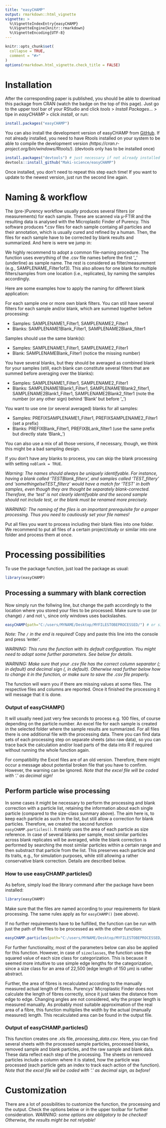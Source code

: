 ```yaml
---
title: "easyCHAMP"
output: rmarkdown::html_vignette
vignette: >
  %\VignetteIndexEntry{easyCHAMP}
  %\VignetteEngine{knitr::rmarkdown}
  %\VignetteEncoding{UTF-8}
---
```


```r
knitr::opts_chunk$set(
  collapse = TRUE,
  comment = "#>"
)
options(rmarkdown.html_vignette.check_title = FALSE)
```


# Installation
After the corresponding paper is published, you should be able to download this package from CRAN (watch the badge on the top of this page). Just go to the upper tool bar of your RStudio and click *tools* > *Install Packages...* > tipe in *easyCHAMP* > click *install*, or run:
```r
install.packages("easyCHAMP")
```


You can also install the development version of easyCHAMP from [GitHub](https://github.com/). If not already installed, you need to have Rtools installed on your system to be able to compile the development version *(https://cran.r-project.org/bin/windows/Rtools/)*.
(devtools only has to be installed once)

```r
install.packages("devtools") # just necessary if not already installed
devtools::install_github("Maki-science/easyCHAMP")
```
Once installed, you don't need to repeat this step each time! 
If you want to update to the newest version, just run the second line again.


# Naming & workflow
The (pre-)Purency workflow usually produces several filters (or measurements) for each sample. These are scanned via µ-FTIR and the resulting data is analysed with the Microplastic Finder of Purency. This software produces *.csv files for each sample containg all particles and their annotation, which is usually cured and refined by a human. Then, the files for each sample have to be corrected by blank results and summarized. And here is were we jump in:

We highly recommend to adopt a common file-naming procedure. The function uses everything of the .csv file names before the first '_' (underline) as sample name. The rest is considered as filter/measurement (e.g., SAMPLENAME_Filter1of3). This also allows for one blank for multiple filters/samples from one location (i.e., replicates), by naming the samples accordingly.

Here are some examples how to apply the naming for different blank application:

For each sample one or more own blank filters. You can still have several filters for each sample and/or blank, which are summed together before processing:

  - Samples: SAMPLENAME1_Filter1, SAMPLENAME2_Filter1
  - Blanks: SAMPLENAME1Blank_Filter1, SAMPLENAME2Blank_filter1
  
Samples should use the same blank(s):

  - Samples: SAMPLENAME1_Filter1, SAMPLENAME2_Filter1
  - Blank: SAMPLENAMEBlank_Filter1 (notice the missing number)
  
You have several blanks, but they should be averaged as combined blank for your samples (still, each blank can constitute several filters that are summed before averaging over the blanks):

  - Samples: SAMPLENAME1_Filter1, SAMPLENAME2_Filter1
  - Blanks: SAMPLENAME1Blank1_Filter1, SAMPLENAME1Blank2_filter1, SAMPLENAME2Blank1_Filter1, SAMPLENAME2Blank2_filter1 (note the number (or any other sign) behind 'Blank' but before '_')
  
You want to use one (or several averaged) blanks for all samples:

  - Samples: PREFIXSAMPLENAME1_Filter1, PREFIXSAMPLENAME2_Filter1 (set a prefix)
  - Blanks: PREFIXBlank_Filter1, PREFIXBLank_filter1 (use the same prefix but directly state 'Blank_')
  
You can also use a mix of all those versions, if necessary, though, we think this might be a bad sampling design.
  
If you don't have any blanks to process, you can skip the blank processing with setting ```noBlank = TRUE```.

*Warning: The names should always be uniquely identifyable. For instance, having a blank called 'TESTBlank_filterx', and samples called 'TEST_filtery' and 'somethingelseTEST_filterz' would have a match for 'TEST' in both samples, even though they are thought be separately blank-corrected. Therefore, the 'test' is not clearly identifyable and the second sample should not include test, or the blank must be renamed more precisely.*

*WARNING: The naming of the files is an important prerequisite for a proper processing. Thus you need to cautiously set your file names!*

Put all files you want to process including their blank files into one folder. We recommend to put all files of a certain project/study or similar into one folder and process them at once.

# Processing possibilities
To use the package function, just load the package as usual:
```r
library(easyCHAMP)
```


## Processing a summary with blank correction
Now simply run the follwing line, but change the path accordingly to the location where you stored your files to be processed. Make sure to use (or change) ```/``` and not ```\```, since only windows uses backslashes. 

```r
easyCHAMP(path="C:/users/MYNAME/Desktop/MYFILESTOBEPROCESSED/") # or similar
```
*Note: The ```/``` in the end is required!*
Copy and paste this line into the console and press 'enter'.

*WARNING: This runs the function with its default configuration. You might need to adopt some further parameters. See below for details.*

*WARNING: Make sure that your .csv file has the correct column separator (; in default) and decimal sign (, in default). Otherwise read further below how to change it in the function, or make sure to save the .csv file properly.*

The function will warn you if there are missing values at some files. The respective files and columns are reported.
Once it finished the processing it will message that it is done.

### Output of easyCHAMP()
It will usually need just very few seconds to process e.g. 100 files, of course depending on the particle number. An excel file for each sample is created in the selected folder where the sample results are summarized. For all files there is one additional file with the processing data. There you can find data sets of each processing step on separate sheets (also raw data), so you can trace back the calculation and/or load parts of the data into R if required without running the whole function again.

For compatibility the Excel files are of an old version. Therefore, there might occur a message about potential broken file that you have to confirm. However, the warning can be ignored. 
*Note that the excel file will be coded with '.' as decimal sign!*



## Perform particle wise processing
In some cases it might be necessary to perform the processing and blank correction with a particle list, retaining the information about each single particle (compared to the size-class summary above). The aim here is, to keep each particle as such in the list, but still allow a correction for blank particles. 
Therefore, we created the second function ```easyCHAMP.particles()```. It mainly uses the area of each particle as size reference. In case of several blanks per sample, most similar particles across blank replicates will be averaged, while the blank correction is performed by searching the most similar particles within a certain range and then substract that particle from the list. This preserves each particle and its traits, e.g., for simulation purposes, while still allowing a rather conservative blank correction. Details are described below.

### How to use easyCHAMP.particles()
As before, simply load the library command after the package have been installed:
```r
library(easyCHAMP)
```

Make sure that the files are named according to your requirements for blank processing. The same rules apply as for ```easyCHAMP()``` (see above).

If no further requirements have to be fulfilled, the function can be run with just the path of the files to be processed as with the other function:
```r
easyCHAMP.particles(path="C:/users/MYNAME/Desktop/MYFILESTOBEPROCESSED/") # or similar
```

For further functionality, most of the parameters below can also be applied for this function.
However, in case of ```sizeclasses```, the function uses the squared value of each size class for categorization. This is because it seemed more intuitive to use simple edge lengths for the categorization, since a size class for an area of 22,500 (edge length of 150 µm) is rather abstract.

Further, the area of fibres is recalculated according to the manually measured actual length of fibres. Purencys' Microplastic Finder does not calculate the length of fibres correctly, since it just takes the distance from edge to edge. Changing angles are not considered, why the proper length is measured manually. As probably most suitable approximation of the real area of a fibre, this function multiplies the width by the actual (manually measured) length. This recalculated area can be found in the output file.

### Output of easyCHAMP.particles()
This function creates one .xls file, *processing_data.csv*. Here, you can find several sheets with the processed sample particles, processed blanks, removed sample and blank particles, and the raw sample and blank data. These data reflect each step of the processing. The sheets on removed particles include a column where it is stated, how the particle was processed (each particle gets an index to track each action of the function).
*Note that the excel file will be coded with '.' as decimal sign, as before!*


# Customization
There are a lot of possibilities to customize the function, the processing and the output. Check the options below or in the upper toolbar for further consideration.
*WARNING: some options are obligatory to be checked! Otherwise, the results might be not relyable!*
